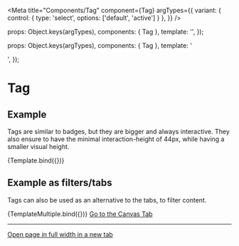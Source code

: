 
<Meta
  title="Components/Tag"
  component={Tag}
  argTypes={{
    variant:    { control: { type: 'select', options: ['default', 'active'] } },
  }}
/>

  props: Object.keys(argTypes),
  components: { Tag },
  template: '<Tag :variant="variant" :label="label" :to="to"/>',
});

  props: Object.keys(argTypes),
  components: { Tag },
  template: '<div><Tag v-for="item in content" :variant="item.variant" :label="item.label" :to="item.to" /></div>',
});


# Tag


## Example

Tags are similar to badges, but they are bigger and always interactive. They also ensure to have the minimal interaction-height of 44px, while having a smaller visual height.

<Canvas>
  <Story
    name="Example"
    args={{
      variant: 'default',
      label: 'Button text',
      to: 'http://www.admin.ch'
    }}
  >
    {Template.bind({})}
  </Story>
</Canvas>

<ArgsTable story="Example" />


## Example as filters/tabs

Tags can also be used as an alternative to the tabs, to filter content.

<Canvas>
  <Story
    name="As filters/tabs"
    args={{
      content: [
        {
          variant: 'active',
          label: 'All',
          to: '#'
        },
        {
          variant: 'default',
          label: 'Webpages',
          to: '#'
        },
        {
          variant: 'default',
          label: 'Documents',
          to: '#'
        },
        {
          variant: 'default',
          label: 'Downloads',
          to: '#'
        }
      ]
    }}
  >
    {TemplateMultiple.bind({})}
  </Story>
</Canvas>



<a href="?path=/story/components-tag--example">
  Go to the Canvas Tab
</a>

---
<a href="?id=components-tag--example&args=&viewMode=story" target="_blank">
  Open page in full width in a new tab
</a>
